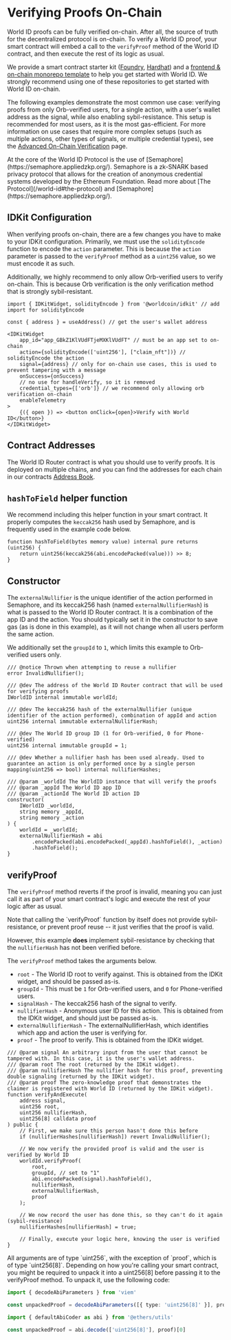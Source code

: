 
# Verifying Proofs On-Chain

World ID proofs can be fully verified on-chain. After all, the source of truth for the decentralized protocol is on-chain. To verify a World ID proof, your smart contract will embed a call to the `verifyProof` method of the World ID contract, and then execute the rest of its logic as usual.

We provide a smart contract starter kit ([Foundry](https://github.com/worldcoin/world-id-starter), [Hardhat](https://github.com/worldcoin/world-id-starter-hardhat)) and a [frontend & on-chain monorepo template](https://github.com/worldcoin/world-id-onchain-template) to help you get started with World ID. 
We strongly recommend using one of these repositories to get started with World ID on-chain.

The following examples demonstrate the most common use case: verifying proofs from only Orb-verified users, for a single action, with a user's wallet address as the signal, while also enabling sybil-resistance. 
This setup is recommended for most users, as it is the most gas-efficient. For more information on use cases that require more complex setups (such as multiple actions, other types of signals, or multiple credential types), see the [Advanced On-Chain Verification](/advanced/custom-on-chain) page.

<Note>
  At the core of the World ID Protocol is the use of [Semaphore](https://semaphore.appliedzkp.org/). Semaphore is a zk-SNARK based privacy protocol that allows for the creation of anonymous credential systems developed by the Ethereum Foundation.
  Read more about [The Protocol](/world-id#the-protocol) and [Semaphore](https://semaphore.appliedzkp.org/).
</Note>

## IDKit Configuration

When verifying proofs on-chain, there are a few changes you have to make to your IDKit configuration. Primarily, we must use the `solidityEncode` function to encode the `action` parameter. 
This is because the `action` parameter is passed to the `verifyProof` method as a `uint256` value, so we must encode it as such.

Additionally, we highly recommend to only allow Orb-verified users to verify on-chain. This is because Orb verification is the only verification method that is strongly sybil-resistant.

```tsx
import { IDKitWidget, solidityEncode } from '@worldcoin/idkit' // add import for solidityEncode

const { address } = useAddress() // get the user's wallet address

<IDKitWidget
    app_id="app_GBkZ1KlVUdFTjeMXKlVUdFT" // must be an app set to on-chain
    action={solidityEncode(['uint256'], ["claim_nft"])} // solidityEncode the action
    signal={address} // only for on-chain use cases, this is used to prevent tampering with a message
    onSuccess={onSuccess}
    // no use for handleVerify, so it is removed
    credential_types={['orb']} // we recommend only allowing orb verification on-chain
    enableTelemetry
>
    {({ open }) => <button onClick={open}>Verify with World ID</button>}
</IDKitWidget>
```

## Contract Addresses

The World ID Router contract is what you should use to verify proofs. It is deployed on multiple chains, and you can find the addresses for each chain in our contracts [Address Book](/reference/address-book).

## `hashToField` helper function

We recommend including this helper function in your smart contract. It properly computes the `keccak256` hash used by Semaphore, and is frequently used in the example code below.

```solidity
function hashToField(bytes memory value) internal pure returns (uint256) {
    return uint256(keccak256(abi.encodePacked(value))) >> 8;
}
```

## Constructor

The `externalNullifier` is the unique identifier of the action performed in Semaphore, and its keccak256 hash (named `externalNullifierHash`) is what is passed to the World ID Router contract. It is a combination of the app ID and the action.
You should typically set it in the constructor to save gas (as is done in this example), as it will not change when all users perform the same action. 

We additionally set the `groupId` to `1`, which limits this example to Orb-verified users only.

```solidity
/// @notice Thrown when attempting to reuse a nullifier
error InvalidNullifier();

/// @dev The address of the World ID Router contract that will be used for verifying proofs
IWorldID internal immutable worldId;

/// @dev The keccak256 hash of the externalNullifier (unique identifier of the action performed), combination of appId and action
uint256 internal immutable externalNullifierHash;

/// @dev The World ID group ID (1 for Orb-verified, 0 for Phone-verified)
uint256 internal immutable groupId = 1;

/// @dev Whether a nullifier hash has been used already. Used to guarantee an action is only performed once by a single person
mapping(uint256 => bool) internal nullifierHashes;

/// @param _worldId The WorldID instance that will verify the proofs
/// @param _appId The World ID app ID
/// @param _actionId The World ID action ID
constructor(
    IWorldID _worldId,
    string memory _appId,
    string memory _action
) {
    worldId = _worldId;
    externalNullifierHash = abi
        .encodePacked(abi.encodePacked(_appId).hashToField(), _action)
        .hashToField();
}
```

## verifyProof

The `verifyProof` method reverts if the proof is invalid, meaning you can just call it as part of your smart contract's logic and execute the rest of your logic after as usual.

<Note type="warning">
	Note that calling the `verifyProof` function by itself does not provide sybil-resistance, or prevent proof reuse -- it
	just verifies that the proof is valid. 
  
  However, this example **does** implement sybil-resistance by checking that the `nullifierHash` has not been verified before.
</Note>

The `verifyProof` method takes the arguments below.

-   `root` - The World ID root to verify against. This is obtained from the IDKit widget, and should be passed as-is.
-   `groupId` - This must be `1` for Orb-verified users, and `0` for Phone-verified users.
-   `signalHash` - The keccak256 hash of the signal to verify.
-   `nullifierHash` - Anonymous user ID for this action. This is obtained from the IDKit widget, and should just be passed as-is.
-   `externalNullifierHash` - The externalNullifierHash, which identifies which app and action the user is verifying for.
-   `proof` - The proof to verify. This is obtained from the IDKit widget.

```solidity
/// @param signal An arbitrary input from the user that cannot be tampered with. In this case, it is the user's wallet address.
/// @param root The root (returned by the IDKit widget).
/// @param nullifierHash The nullifier hash for this proof, preventing double signaling (returned by the IDKit widget).
/// @param proof The zero-knowledge proof that demonstrates the claimer is registered with World ID (returned by the IDKit widget).
function verifyAndExecute(
    address signal,
    uint256 root,
    uint256 nullifierHash,
    uint256[8] calldata proof
) public {
    // First, we make sure this person hasn't done this before
    if (nullifierHashes[nullifierHash]) revert InvalidNullifier();

    // We now verify the provided proof is valid and the user is verified by World ID
    worldId.verifyProof(
        root,
        groupId, // set to "1"
        abi.encodePacked(signal).hashToField(),
        nullifierHash,
        externalNullifierHash,
        proof
    );

    // We now record the user has done this, so they can't do it again (sybil-resistance)
    nullifierHashes[nullifierHash] = true;

    // Finally, execute your logic here, knowing the user is verified
}
```

<Note>
 All arguments are of type `uint256`, with the exception of `proof`, which is of type `uint256[8]`. Depending on how you're calling your smart contract, you might be required to unpack it into a uint256[8] before passing it to the verifyProof method. To unpack it, use the following code:

<CodeGroup>

```ts {{ title: "viem" }}
import { decodeAbiParameters } from 'viem'

const unpackedProof = decodeAbiParameters([{ type: 'uint256[8]' }], proof)[0]
```

```ts {{ title: "ethers.js" }}
import { defaultAbiCoder as abi } from '@ethers/utils'

const unpackedProof = abi.decode(['uint256[8]'], proof)[0]
```
</CodeGroup>
</Note>